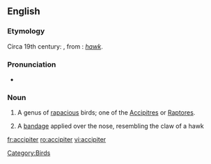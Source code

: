 ==English==

===Etymology===
Circa 19th century: {{NL.}}, from {{etyl|la}}: ''[[hawk]]''.

===Pronunciation===
* {{IPA|/ækˈsɪpɪtə/}}

===Noun===
{{en-noun}}

# {{Zoölogy}} A genus of [[rapacious]] birds; one of the [[accipitres|Accipitres]] or [[Raptores]].
# {{surgery}} A [[bandage]] applied over the nose, resembling the claw of a hawk

[[Category:Birds]]

[[fr:accipiter]]
[[ro:accipiter]]
[[vi:accipiter]]
